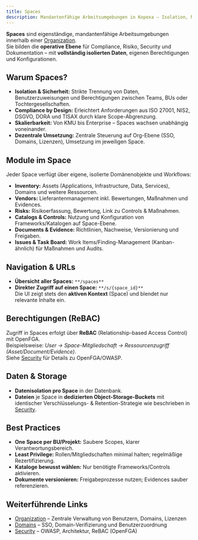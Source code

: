 ```yaml
---
title: Spaces
description: Mandantenfähige Arbeitsumgebungen in Kopexa – Isolation, Module und Best Practices
---
```


**Spaces** sind eigenständige, mandantenfähige Arbeitsumgebungen innerhalb einer [Organization](../organization/index.mdx).  
Sie bilden die **operative Ebene** für Compliance, Risiko, Security und Dokumentation – mit **vollständig isolierten Daten**, eigenen Berechtigungen und Konfigurationen.

## Warum Spaces?

- **Isolation & Sicherheit:** Strikte Trennung von Daten, Benutzerzuweisungen und Berechtigungen zwischen Teams, BUs oder Tochtergesellschaften.
- **Compliance by Design:** Erleichtert Anforderungen aus ISO 27001, NIS2, DSGVO, DORA und TISAX durch klare Scope-Abgrenzung.
- **Skalierbarkeit:** Von KMU bis Enterprise – Spaces wachsen unabhängig voneinander.
- **Dezentrale Umsetzung:** Zentrale Steuerung auf Org-Ebene (SSO, Domains, Lizenzen), Umsetzung im jeweiligen Space.

## Module im Space

Jeder Space verfügt über eigene, isolierte Domänenobjekte und Workflows:

- **Inventory:** Assets (Applications, Infrastructure, Data, Services), Domains und weitere Ressourcen.  
- **Vendors:** Lieferantenmanagement inkl. Bewertungen, Maßnahmen und Evidences.  
- **Risks:** Risikoerfassung, Bewertung, Link zu Controls & Maßnahmen.  
- **Catalogs & Controls:** Nutzung und Konfiguration von Frameworks/Katalogen auf Space-Ebene.  
- **Documents & Evidence:** Richtlinien, Nachweise, Versionierung und Freigaben.  
- **Issues & Task Board:** Work Items/Finding-Management (Kanban-ähnlich) für Maßnahmen und Audits.

## Navigation & URLs

- **Übersicht aller Spaces:** `**/spaces**`  
- **Direkter Zugriff auf einen Space:** `**/s/{space_id}**`  
Die UI zeigt stets den **aktiven Kontext** (Space) und blendet nur relevante Inhalte ein.

## Berechtigungen (ReBAC)

Zugriff in Spaces erfolgt über **ReBAC** (Relationship-based Access Control) mit OpenFGA.  
Beispielsweise: *User → Space-Mitgliedschaft → Ressourcenzugriff (Asset/Document/Evidence)*.  
Siehe [Security](../organization/security.mdx) für Details zu OpenFGA/OWASP.

## Daten & Storage

- **Datenisolation pro Space** in der Datenbank.  
- **Dateien** je Space in **dedizierten Object-Storage-Buckets** mit identischer Verschlüsselungs- & Retention-Strategie wie beschrieben in [Security](../security.mdx).

## Best Practices

- **One Space per BU/Projekt:** Saubere Scopes, klarer Verantwortungsbereich.  
- **Least Privilege:** Rollen/Mitgliedschaften minimal halten; regelmäßige Rezertifizierung.  
- **Kataloge bewusst wählen:** Nur benötigte Frameworks/Controls aktivieren.  
- **Dokumente versionieren:** Freigabeprozesse nutzen; Evidences sauber referenzieren.

## Weiterführende Links

- [Organization](../organization.mdx) – Zentrale Verwaltung von Benutzern, Domains, Lizenzen  
- [Domains](../domains.mdx) – SSO, Domain-Verifizierung und Benutzerzuordnung  
- [Security](../security.mdx) – OWASP, Architektur, ReBAC (OpenFGA)
